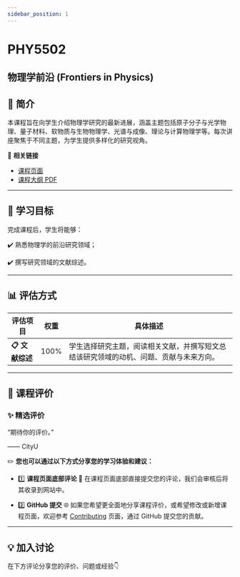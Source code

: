 ```yaml
---
sidebar_position: 1
---
```


# PHY5502
## 物理学前沿 (Frontiers in Physics)

## **📘 简介**
本课程旨在向学生介绍物理学研究的最新进展，涵盖主题包括原子分子与光学物理、量子材料、软物质与生物物理学、光谱与成像、理论与计算物理学等。每次讲座聚焦于不同主题，为学生提供多样化的研究视角。

🔗 **相关链接**
- [课程页面](https://www.cityu.edu.hk/catalogue/pg/202526/course/PHY5502.htm)
- [课程大纲 PDF](https://www.cityu.edu.hk/catalogue/pg/202526/course/PHY5502.pdf)

---

## **🎯 学习目标**

完成课程后，学生将能够：

✔️ 熟悉物理学的前沿研究领域；

✔️ 撰写研究领域的文献综述。

---

## **📊 评估方式**

| **评估项目**       | **权重** | **具体描述**                                                                                       |
|-------------------|---------|---------------------------------------------------------------------------------------------------|
| **📋 文献综述**    | 100%     | 学生选择研究主题，阅读相关文献，并撰写短文总结该研究领域的动机、问题、贡献与未来方向。                               |

---

## **💬 课程评价**

### ✨ **精选评价**
<div className={commentStyles.commentBox}>
    <p className={commentStyles.commentText}>
        “期待你的评价。”
    </p>
    <p className={commentStyles.commentAuthor}>—— CityU</p>
</div>

✏️ **您也可以通过以下方式分享您的学习体验和建议：**

- 1️⃣ **课程页面底部评论**
💬 在课程页面底部直接提交您的评论，我们会审核后将其收录到网站中。

- 2️⃣ **GitHub 提交**
🌐 如果您希望更全面地分享课程评价，或希望修改或新增课程页面，欢迎参考 [Contributing](/contributing) 页面，通过 GitHub 提交您的贡献。

---

## **💡 加入讨论**

在下方评论分享您的评价、问题或经验👇
<Utterances />